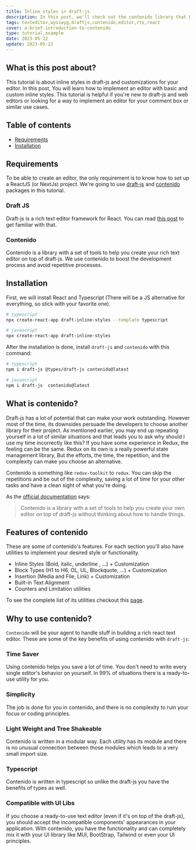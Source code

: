 ```yaml
---
title: Inline styles in draft-js
description: In this post, we'll check out the contenido library that helps you use draft-js efficiently and save the time.
tags: texteditor,wysiwyg,draftjs,contenido,editor,rte,react
cover: a-brief-introduction-to-contenido
type: tutorial,example
date: 2023-05-22
update: 2023-05-22
---
```


## What is this post about?

This tutorial is about inline styles in draft-js and customizations for your editor. In this post, You will learn how to implement an
editor with basic and custom inline styles. This tutorial is helpful if you're new to draft-js and web editors or looking for a way to
implement an editor for your comment box or similar use cases.

## Table of contents

- [Requirements](#requirements)
- [Installation](#installation)

## <a name='requirements'></a> Requirements

To be able to create an editor, the only requirement is to know how to set up a ReactJS (or NextJs) project. We're going to use
[draft-js](https://draftjs.org/) and [contenido](https://contenidojs.com/) packages in this tutorial.

### <a name='darft-js'></a> Draft JS

Draft-js is a rich text editor framework for React. You can read [this post](https://www.contenidojs.com/blog/a-brief-introduction-of-draft-js)
to get familiar with that.

### <a name='contenido'></a> Contenido

Contenido is a library with a set of tools to help you create your rich text editor on top of draft-js. We use contenido to
boost the development process and avoid repetitive processes.

<BlogSuggest
  coverAlt='A brief introduction to contenido'
  link='a-brief-introduction-to-contenido'
/>

## <a name='installation'></a> Installation

First, we will install React and Typescript (There will be a JS alternative for everything, so stick with your favorite one).

```bash
# typescript
npx create-react-app draft-inline-styles --template typescript

# javascript
npx create-react-app draft-inline-styles
```

After the installation is done, install `draft-js` and `contenido` with this command:

```bash
# typescript
npm i draft-js @types/draft-js contenido@latest

# javascript
npm i draft-js  contenido@latest
```

## What is contenido?

Draft-js has a lot of potential that can make your work outstanding. However most of the time, its downsides persuade the developers to
choose another library for their project. As mentioned earlier, you may end up repeating yourself in a lot of similar situations and
that leads you to ask why should I use my time incorrectly like this? If you have some experience in Redux, the feeling can be the same.
Redux on its own is a really powerful state management library, But the efforts, the time, the repetition, and the complexity can make you
choose an alternative.

Contenido is something like `redux-toolkit` to `redux`. You can skip the repetitions and be out of the complexity, saving a lot of time for
your other tasks and have a clean sight of what you're doing.

As the [official documentation](https://www.contenidojs.com/docs/getting-started/overview) says:

> Contenido is a library with a set of tools to help you create your own editor on top of draft-js without thinking about
> how to handle things.

## Features of contenido

These are some of contenido's features. For each section you'll also have utilities to implement your desired style or functionality.

- Inline Styles (Bold, italic, underline , ...) + Customization
- Block Types (H1 to H6, OL, UL, Blockquote, ...) + Customization
- Insertion (Media and File, Link) + Customization
- Built-in Text Alignment
- Counters and Limitation utilities

To see the complete list of its utilities checkout this [page](https://www.contenidojs.com/docs/getting-started/overview).

## Why to use contenido?

`Contenido` will be your agent to handle stuff in building a rich react text editor. These are some of the key benefits of using
contenido with `draft-js`:

### Time Saver

Using contenido helps you save a lot of time. You don't need to write every single editor's behavior on yourself. In 99% of
situations there is a ready-to-use utility for you.

### Simplicity

The job is done for you in contenido, and there is no complexity to ruin your focus or coding principles.

### Light Weight and Tree Shakeable

Contenido is written in a modular way. Each utility has its module and there is no unusual connection between those modules which
leads to a very small import size.

### <a name='typescript'></a> Typescript

Contenido is written in typescript so unlike the draft-js you have the benefits of types as well.

### Compatible with UI Libs

If you choose a ready-to-use text editor (even if it's on top of the draft-js), you should accept the incompatible components' appearances
in your application. With contenido, you have the functionality and can completely mix it with your UI library like MUI, BootStrap,
Tailwind or even your UI principles.
